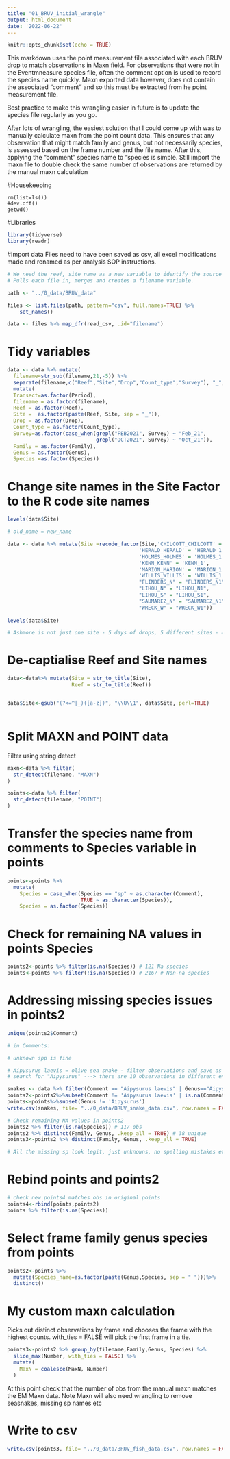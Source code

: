 ```yaml
---
title: "01_BRUV_initial_wrangle"
output: html_document
date: '2022-06-22'
---
```


```r
knitr::opts_chunk$set(echo = TRUE)
```

This markdown uses the point measurement file associated with each BRUV drop to match observations in Maxn field. For observations that were not in the Eventmneasure species file, often the comment option is used to record the species name quickly. Maxn exported data however, does not contain the associated "comment" and so this must be extracted from he point measurement file.

Best practice to make this wrangling easier in future is to update the species file regularly as you go.

After lots of wrangling, the easiest solution that I could come up with was to manually calculate maxn from the point count data. This ensures that any observation that might match family and genus, but not necessarily species, is assessed based on the frame number and the file name. After this, applying the "comment" species name to "species is simple. Still import the maxn file to double check the same number of observations are returned by the manual maxn calculation

#Housekeeping
```{}
rm(list=ls())
#dev.off()
getwd()
```

#Libraries
```r
library(tidyverse)
library(readr)
```


#Import data
Files need to have been saved as csv, all excel modifications made and renamed as per analysis SOP instructions.
```r
# We need the reef, site name as a new variable to identify the source of the data
# Pulls each file in, merges and creates a filename variable. 

path <- "../0_data/BRUV_data"

files <- list.files(path, pattern="csv", full.names=TRUE) %>%
    set_names()

data <- files %>% map_dfr(read_csv, .id="filename")

```


# Tidy variables
```r
data <- data %>% mutate(
  filename=str_sub(filename,21,-5)) %>% 
  separate(filename,c("Reef","Site","Drop","Count_type","Survey"), "_", remove = FALSE) %>% 
  mutate(
  Transect=as.factor(Period),
  filename = as.factor(filename),
  Reef = as.factor(Reef),
  Site =  as.factor(paste(Reef, Site, sep = "_")),
  Drop = as.factor(Drop),
  Count_type = as.factor(Count_type),
  Survey=as.factor(case_when(grepl("FEB2021", Survey) ~ "Feb_21",
                             grepl("OCT2021", Survey) ~ "Oct_21")),
  Family = as.factor(Family),
  Genus = as.factor(Genus),
  Species =as.factor(Species))

```

# Change site names in the Site Factor to the R code site names

```r
levels(data$Site)

# old_name = new_name

data <- data %>% mutate(Site =recode_factor(Site,'CHILCOTT_CHILCOTT' = 'CHILCOTT_1',
                                           'HERALD_HERALD' = 'HERALD_1',
                                           'HOLMES_HOLMES' = 'HOLMES_1',
                                           'KENN_KENN' = 'KENN_1',
                                           'MARION_MARION' = 'MARION_1',
                                           'WILLIS_WILLIS' = 'WILLIS_1',
                                           "FLINDERS_N" = "FLINDERS_N1",
                                           "LIHOU_N" = "LIHOU_N1",
                                           "LIHOU_S" = "LIHOU_S1",
                                           "SAUMAREZ_N" = "SAUMAREZ_N1",
                                           "WRECK_W" = "WRECK_W1"))
                        
levels(data$Site)

# Ashmore is not just one site - 5 days of drops, 5 different sites - 4/07/22 eventually just manually renamed all the csv files as there was no date ID in the EM files to distinguish. 


```

# De-captialise Reef and Site names
```r
data<-data%>% mutate(Site = str_to_title(Site),
                     Reef = str_to_title(Reef))


data$Site<-gsub("(?<=^|_)([a-z])", "\\U\\1", data$Site, perl=TRUE)



```


# Split MAXN and POINT data
Filter using string detect

```r
maxn<-data %>% filter(
  str_detect(filename, "MAXN")
)

points<-data %>% filter(
  str_detect(filename, "POINT")
)

```


# Transfer the species name from comments to Species variable in points
```r
points<-points %>% 
  mutate(
    Species = case_when(Species == "sp" ~ as.character(Comment),
                        TRUE ~ as.character(Species)),
    Species = as.factor(Species))
```

# Check for remaining NA values in points Species
```r
points2<-points %>% filter(is.na(Species)) # 121 Na species
points<-points %>% filter(!is.na(Species)) # 2167 # Non-na species
```

# Addressing missing species issues in points2
```r
unique(points2$Comment)

# in Comments:  

# unknown spp is fine

# Aipysurus laevis = olive sea snake - filter observations and save as sep data
# search for "Aipysurus" ---> there are 10 observations in different entry formats (comment, genus and species)

snakes <- data %>% filter(Comment == "Aipysurus laevis" | Genus=="Aipysurus") # note filtered from "data" as 2x observations has "sp" in species so are not detected in the points2 filter
points2<-points2%>%subset(Comment != 'Aipysurus laevis' | is.na(Comment)) # remove snakes from points (2 obs) and points2 (4obs)
points<-points%>%subset(Genus != 'Aipysurus') 
write.csv(snakes, file= "../0_data/BRUV_snake_data.csv", row.names = FALSE)

# Check remaining NA values in points2
points2 %>% filter(is.na(Species)) # 117 obs
points2 %>% distinct(Family, Genus, .keep_all = TRUE) # 38 unique
points3<-points2 %>% distinct(Family, Genus, .keep_all = TRUE)

# All the missing sp look legit, just unknowns, no spelling mistakes etc...

```

# Rebind points and points2
```r
# check new points4 matches obs in original points
points4<-rbind(points,points2)
points %>% filter(is.na(Species))
```

# Select frame family genus species from points
```r
points2<-points %>% 
  mutate(Species_name=as.factor(paste(Genus,Species, sep = " ")))%>% 
  distinct()

```

# My custom maxn calculation
Picks out distinct observations by frame and chooses the frame with the highest counts. with_ties = FALSE will pick the first frame in a tie.

```r
points3<-points2 %>% group_by(filename,Family,Genus, Species) %>%
  slice_max(Number, with_ties = FALSE) %>% 
  mutate(
    MaxN = coalesce(MaxN, Number)
  )

```

At this point check that the number of obs from the manual maxn matches the EM Maxn data.
Note Maxn will also need wrangling to remove seasnakes, missing sp names etc

# Write to csv
```r
write.csv(points3, file= "../0_data/BRUV_fish_data.csv", row.names = FALSE)
```



